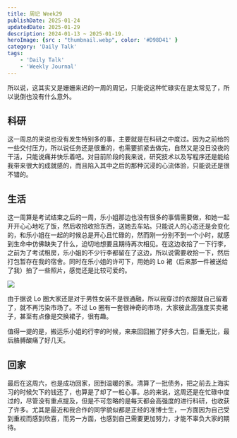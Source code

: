 ```yaml
---
title: 周记 Week29
publishDate: 2025-01-24
updatedDate: 2025-01-29
description: 2024-01-13 ~ 2025-01-19.
heroImage: {src : "thumbnail.webp", color: '#D98D41' }
category: 'Daily Talk'
tags:
    - 'Daily Talk'
    - 'Weekly Journal'
---
```


所以说，这其实又是姗姗来迟的一周的周记，只能说这种忙碌实在是太常见了，所以说倒也没有什么意外。

## 科研

这一周总的来说也没有发生特别多的事，主要就是在科研之中度过。因为之前给的一些交付压力，所以说任务还是很重的，也需要抓紧去做完，自然又是没日没夜的干活，只能说痛并快乐着吧。对目前阶段的我来说，研究技术以及写程序还是能给我带来很大的成就感的，而且陷入其中之后的那种沉浸的心流体验，只能说还是很不错的。

## 生活

这一周算是考试结束之后的一周，乐小姐那边也没有很多的事情需要做，和她一起开开心心地吃了饭，然后收拾收拾东西，送她去车站。只能说人的心态还是会变化的，和乐小姐在一起的时候总是开心且忙碌的，然而刚一分别不到一个小时，就感到生命中仿佛缺失了什么，迫切地想要且期待再次相见。在这边收拾了一下行李，之前为了考试租房，乐小姐的不少行李都留在了这边，所以说需要收拾一下，然后打包暂存在我的宿舍。同时在乐小姐的许可下，用她的 Lo 裙（后来那一件被送给了我）拍了一些照片，感觉还是比较可爱的。

![](https://pic.axi404.top/1.9rjhqwq0nd.webp)

由于据说 Lo 圈大家还是对于男性女装不是很通融，所以我穿过的衣服就自己留着了，就不再污染市场了。不过 Lo 圈有一套很神奇的市场，大家彼此高强度买卖裙子，甚至有点像是交换裙子，很有趣。

值得一提的是，搬运乐小姐的行李的时候，来来回回搬了好多大包，巨重无比，最后胳膊酸痛了好几天。

## 回家

最后在这周六，也是成功回家，回到温暖的家。清算了一批债务，把之前去上海实习的时候欠下的钱还了，也算是了却了一桩心事。总的来说，这周还是在忙碌中度过的，尽管没有重点提及，但是不可忽略的是每天都会高强度的进行科研，也收获了许多。尤其是最近和我合作的同学貌似都是正经的准博士生，一方面因为自己受到重视而感到欣喜，而另一方面，也感到自己需要更加努力，才能不辜负大家的期待。
